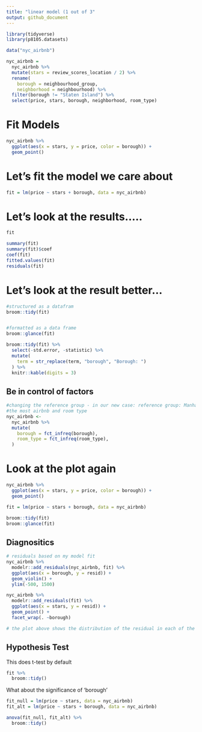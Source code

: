 ```yaml
---
title: "linear model (1 out of 3"
output: github_document
---
```


```r
library(tidyverse)
library(p8105.datasets)
```


```r
data("nyc_airbnb")

nyc_airbnb =
  nyc_airbnb %>%
  mutate(stars = review_scores_location / 2) %>%
  rename(
    borough = neighbourhood_group,
    neighborhood = neighbourhood) %>%
  filter(borough != "Staten Island") %>% 
  select(price, stars, borough, neighborhood, room_type)
```


# Fit Models 

```r
nyc_airbnb %>%
  ggplot(aes(x = stars, y = price, color = borough)) +
  geom_point()
```


# Let's fit the model we care about

```r
fit = lm(price ~ stars + borough, data = nyc_airbnb)
```

# Let's look at the results.....

```r
fit

summary(fit)
summary(fit)$coef
coef(fit)
fitted.values(fit)
residuals(fit)
```

# Let's look at the result better...

```r
#structured as a datafram 
broom::tidy(fit)


#formatted as a data frame 
broom::glance(fit)

broom::tidy(fit) %>%
  select(-std.error, -statistic) %>%
  mutate(
    term = str_replace(term, "borough", "Borough: ")
  ) %>%
  knitr::kable(digits = 3)
```


## Be in control of factors


```r
#changing the reference group - in our new case: reference group: Manhattan 
#the most airbnb and room type 
nyc_airbnb <-
  nyc_airbnb %>%
  mutate(
    borough = fct_infreq(borough),
    room_type = fct_infreq(room_type),
  )
```


# Look at the plot again
```r
nyc_airbnb %>%
  ggplot(aes(x = stars, y = price, color = borough)) +
  geom_point()
```


```r
fit = lm(price ~ stars + borough, data = nyc_airbnb)

broom::tidy(fit)
broom::glance(fit)
```



## Diagnositics

```r
# residuals based on my model fit 
nyc_airbnb %>% 
  modelr::add_residuals(nyc_airbnb, fit) %>%
  ggplot(aes(x = borough, y = resid)) +
  geom_violin() +
  ylim(-500, 1500)

nyc_airbnb %>%
  modelr::add_residuals(fit) %>%
  ggplot(aes(x = stars, y = resid)) +
  geom_point() +
  facet_wrap(. ~borough)

# the plot above shows the distribution of the residual in each of the borough 
```



## Hypothesis Test


This does t-test by default 
```r
fit %>%
  broom::tidy()
```


What about the significance of 'borough' 

```r
fit_null = lm(price ~ stars, data = nyc_airbnb)
fit_alt = lm(price ~ stars + borough, data = nyc_airbnb)

anova(fit_null, fit_alt) %>%
  broom::tidy()
```

